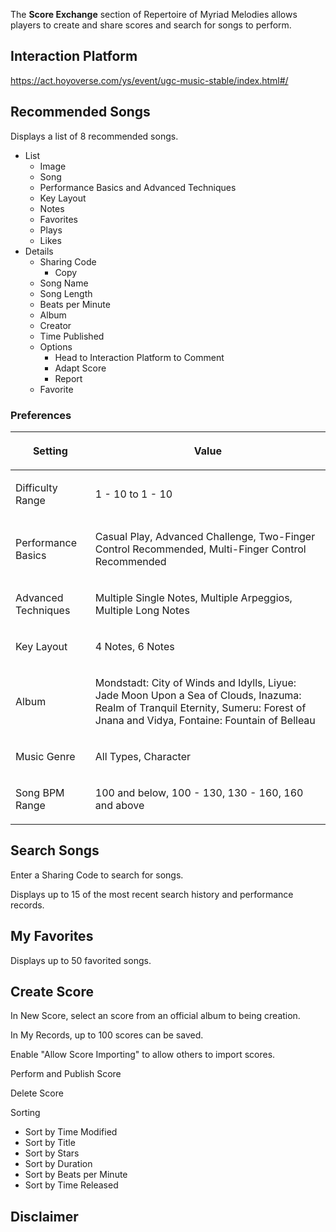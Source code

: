 {{RepertoireOfMyriadMelodiesTabs}}
The '''Score Exchange''' section of Repertoire of Myriad Melodies allows players to create and share scores and search for songs to perform.

==Interaction Platform==
https://act.hoyoverse.com/ys/event/ugc-music-stable/index.html#/

==Recommended Songs==
Displays a list of 8 recommended songs.
* List
** Image
** Song
** Performance Basics and Advanced Techniques
** Key Layout
** Notes
** Favorites
** Plays
** Likes
* Details
** Sharing Code
*** Copy
** Song Name
** Song Length
** Beats per Minute
** Album
** Creator
** Time Published
** Options
*** Head to Interaction Platform to Comment
*** Adapt Score
*** Report
** Favorite

===Preferences===
{|class="article-table"
!Setting
!Value
|-
|Difficulty Range
|1 - 10 to 1 - 10
|-
|Performance Basics
|Casual Play, Advanced Challenge, Two-Finger Control Recommended, Multi-Finger Control Recommended
|-
|Advanced Techniques
|Multiple Single Notes, Multiple Arpeggios, Multiple Long Notes
|-
|Key Layout
|4 Notes, 6 Notes
|-
|Album
|Mondstadt: City of Winds and Idylls, Liyue: Jade Moon Upon a Sea of Clouds, Inazuma: Realm of Tranquil Eternity, Sumeru: Forest of Jnana and Vidya, Fontaine: Fountain of Belleau
|-
|Music Genre
|All Types, Character
|-
|Song BPM Range
|100 and below, 100 - 130, 130 - 160, 160 and above
|}

==Search Songs==
Enter a Sharing Code to search for songs.

Displays up to 15 of the most recent search history and performance records.

==My Favorites==
Displays up to 50 favorited songs.

==Create Score==
{{Main|Repertoire of Myriad Melodies/Composition|l1=Composition}}
In New Score, select an score from an official album to being creation.

In My Records, up to 100 scores can be saved.

Enable "Allow Score Importing" to allow others to import scores.

Perform and Publish Score {{Color|bp|You can publish your scores once your performance rating has reached "Discantus"}}

Delete Score

Sorting
* Sort by Time Modified
* Sort by Title
* Sort by Stars
* Sort by Duration
* Sort by Beats per Minute
* Sort by Time Released

==Disclaimer==
{{Description|Travelers, please ensure that you follow our Terms of Service when creating scores. To create a healthy gaming environment, please read and confirm that you will not instigate or take part in:<br><br>1. The creation of content that discriminates against any race, gender, religion, sexual orientation, ethnicity, government, or region.<br>2. The bullying or insulting of any Travelers or groups of Travelers.<br>3. Engaging in the creation, distribution, or sharing of content that infringes upon the copyright of others or is illegal, as well as content or activities that are otherwise inappropriate.<br>4. The creation of content that is disrespectful to other Travelers.<br>5. Any other content or behavior that violates the Terms of Service.<br><br>We may have to restrict your use of the game services if you do not follow these rules. This may include suspension, the adjustment or deletion of content, restriction, or a permanent ban on the corresponding system and functions, forced disconnection, login suspension, or account forfeiture.<br><br>At the same time, you are welcome to use the Report function to send feedback to us, should you encounter the aforementioned violation of rules.}}